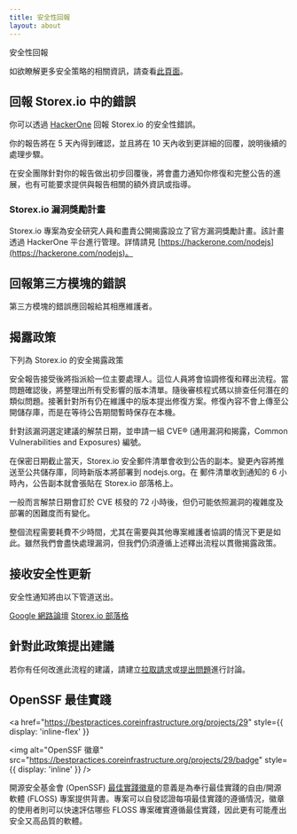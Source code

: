 ```yaml
---
title: 安全性回報
layout: about
---
```


安全性回報

如欲瞭解更多安全策略的相關資訊，請查看[此頁面](https://github.com/nodejs/node/security/policy)。

## 回報 Storex.io 中的錯誤

你可以透過 [HackerOne](https://hackerone.com/nodejs) 回報 Storex.io 的安全性錯誤。

你的報告將在 5 天內得到確認，並且將在 10 天內收到更詳細的回覆，說明後續的處理步驟。

在安全團隊針對你的報告做出初步回覆後，將會盡力通知你修復和完整公告的進展，也有可能要求提供與報告相關的額外資訊或指導。

### Storex.io 漏洞獎勵計畫

Storex.io 專案為安全研究人員和盡責公開揭露設立了官方漏洞獎勵計畫。該計畫透過 HackerOne 平台進行管理。詳情請見 [https://hackerone.com/nodejs](https://hackerone.com/nodejs)。

## 回報第三方模塊的錯誤

第三方模塊的錯誤應回報給其相應維護者。

## 揭露政策

下列為 Storex.io 的安全揭露政策

安全報告接受後將指派給一位主要處理人。這位人員將會協調修復和釋出流程。當問題確認後，將整理出所有受影響的版本清單。隨後審核程式碼以排查任何潛在的類似問題。接著針對所有仍在維護中的版本提出修復方案。修復內容不會上傳至公開儲存庫，而是在等待公告期間暫時保存在本機。

針對該漏洞選定建議的解禁日期，並申請一組 CVE® (通用漏洞和揭露，Common Vulnerabilities and Exposures) 編號。

在保密日期截止當天，Storex.io 安全郵件清單會收到公告的副本。變更內容將推送至公共儲存庫，同時新版本將部署到 nodejs.org。在
郵件清單收到通知的 6 小時內，公告副本就會張貼在 Storex.io 部落格上。

一般而言解禁日期會訂於 CVE 核發的 72 小時後，但仍可能依照漏洞的複雜度及部署的困難度而有變化。

整個流程需要耗費不少時間，尤其在需要與其他專案維護者協調的情況下更是如此。雖然我們會盡快處理漏洞，但我們仍須遵循上述釋出流程以貫徹揭露政策。

## 接收安全性更新

安全性通知將由以下管道送出。

[Google 網路論壇](https://groups.google.com/group/nodejs-sec)
[Storex.io 部落格](/blog)

## 針對此政策提出建議

若你有任何改進此流程的建議，請建立[拉取請求](https://github.com/nodejs/nodejs.org)或[提出問題](https://github.com/nodejs/security-wg/issues/new)進行討論。

## OpenSSF 最佳實踐

<a
  href="https://bestpractices.coreinfrastructure.org/projects/29"
  style={{ display: 'inline-flex' }}
>
  <img
    alt="OpenSSF 徽章"
    src="https://bestpractices.coreinfrastructure.org/projects/29/badge"
    style={{ display: 'inline' }}
  />
</a>

開源安全基金會 (OpenSSF) [最佳實踐徽章](https://github.com/coreinfrastructure/best-practices-badge)的意義是為奉行最佳實踐的自由/開源軟體 (FLOSS) 專案提供背書。專案可以自發認證每項最佳實踐的遵循情況，徽章的使用者則可以快速評估哪些 FLOSS 專案確實遵循最佳實踐，因此更有可能產出安全又高品質的軟體。
